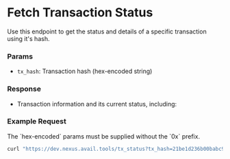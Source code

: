 
# Fetch Transaction Status

Use this endpoint to get the status and details of a specific transaction using it's hash.

### Params

- `tx_hash`: Transaction hash (hex-encoded string)

### Response

- Transaction information and its current status, including:

### Example Request

<Callout type="info">
The `hex-encoded` params must be supplied without the `0x` prefix.
</Callout>

```bash filename="CURL"
curl "https://dev.nexus.avail.tools/tx_status?tx_hash=21be1d236b00babc9751852be1b234a0006da45727cc79a872ed01757df36299"
```
